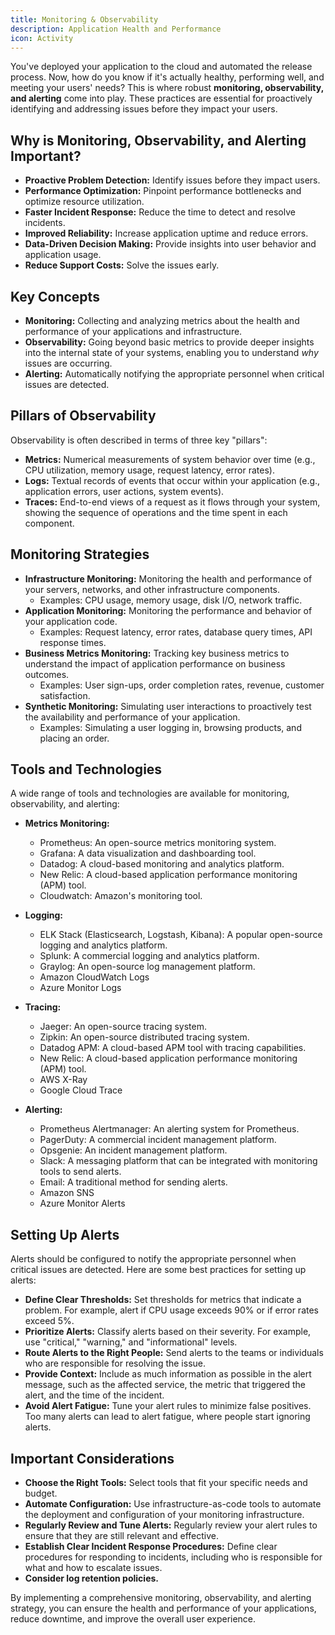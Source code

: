 ```yaml
---
title: Monitoring & Observability
description: Application Health and Performance
icon: Activity
---
```


You've deployed your application to the cloud and automated the release process.
Now, how do you know if it's actually healthy, performing well, and meeting your users' needs? This is where robust **monitoring, observability, and alerting** come into play.
These practices are essential for proactively identifying and addressing issues before they impact your users.

## Why is Monitoring, Observability, and Alerting Important?

- **Proactive Problem Detection:** Identify issues before they impact users.
- **Performance Optimization:** Pinpoint performance bottlenecks and optimize resource utilization.
- **Faster Incident Response:** Reduce the time to detect and resolve incidents.
- **Improved Reliability:** Increase application uptime and reduce errors.
- **Data-Driven Decision Making:** Provide insights into user behavior and application usage.
- **Reduce Support Costs:** Solve the issues early.

## Key Concepts

- **Monitoring:** Collecting and analyzing metrics about the health and performance of your applications and infrastructure.
- **Observability:** Going beyond basic metrics to provide deeper insights into the internal state of your systems, enabling you to understand _why_ issues are occurring.
- **Alerting:** Automatically notifying the appropriate personnel when critical issues are detected.

## Pillars of Observability

Observability is often described in terms of three key "pillars":

- **Metrics:** Numerical measurements of system behavior over time (e.g., CPU utilization, memory usage, request latency, error rates).
- **Logs:** Textual records of events that occur within your application (e.g., application errors, user actions, system events).
- **Traces:** End-to-end views of a request as it flows through your system, showing the sequence of operations and the time spent in each component.

## Monitoring Strategies

- **Infrastructure Monitoring:** Monitoring the health and performance of your servers, networks, and other infrastructure components.
  - Examples: CPU usage, memory usage, disk I/O, network traffic.
- **Application Monitoring:** Monitoring the performance and behavior of your application code.
  - Examples: Request latency, error rates, database query times, API response times.
- **Business Metrics Monitoring:** Tracking key business metrics to understand the impact of application performance on business outcomes.
  - Examples: User sign-ups, order completion rates, revenue, customer satisfaction.
- **Synthetic Monitoring:** Simulating user interactions to proactively test the availability and performance of your application.
  - Examples: Simulating a user logging in, browsing products, and placing an order.

## Tools and Technologies

A wide range of tools and technologies are available for monitoring, observability, and alerting:

- **Metrics Monitoring:**

  - Prometheus: An open-source metrics monitoring system.
  - Grafana: A data visualization and dashboarding tool.
  - Datadog: A cloud-based monitoring and analytics platform.
  - New Relic: A cloud-based application performance monitoring (APM) tool.
  - Cloudwatch: Amazon's monitoring tool.

- **Logging:**

  - ELK Stack (Elasticsearch, Logstash, Kibana): A popular open-source logging and analytics platform.
  - Splunk: A commercial logging and analytics platform.
  - Graylog: An open-source log management platform.
  - Amazon CloudWatch Logs
  - Azure Monitor Logs

- **Tracing:**

  - Jaeger: An open-source tracing system.
  - Zipkin: An open-source distributed tracing system.
  - Datadog APM: A cloud-based APM tool with tracing capabilities.
  - New Relic: A cloud-based application performance monitoring (APM) tool.
  - AWS X-Ray
  - Google Cloud Trace

- **Alerting:**
  - Prometheus Alertmanager: An alerting system for Prometheus.
  - PagerDuty: A commercial incident management platform.
  - Opsgenie: An incident management platform.
  - Slack: A messaging platform that can be integrated with monitoring tools to send alerts.
  - Email: A traditional method for sending alerts.
  - Amazon SNS
  - Azure Monitor Alerts

## Setting Up Alerts

Alerts should be configured to notify the appropriate personnel when critical issues are detected.
Here are some best practices for setting up alerts:

- **Define Clear Thresholds:** Set thresholds for metrics that indicate a problem.
  For example, alert if CPU usage exceeds 90% or if error rates exceed 5%.
- **Prioritize Alerts:** Classify alerts based on their severity.
  For example, use "critical," "warning," and "informational" levels.
- **Route Alerts to the Right People:** Send alerts to the teams or individuals who are responsible for resolving the issue.
- **Provide Context:** Include as much information as possible in the alert message, such as the affected service, the metric that triggered the alert, and the time of the incident.
- **Avoid Alert Fatigue:** Tune your alert rules to minimize false positives.
  Too many alerts can lead to alert fatigue, where people start ignoring alerts.

## Important Considerations

- **Choose the Right Tools:** Select tools that fit your specific needs and budget.
- **Automate Configuration:** Use infrastructure-as-code tools to automate the deployment and configuration of your monitoring infrastructure.
- **Regularly Review and Tune Alerts:** Regularly review your alert rules to ensure that they are still relevant and effective.
- **Establish Clear Incident Response Procedures:** Define clear procedures for responding to incidents, including who is responsible for what and how to escalate issues.
- **Consider log retention policies.**

By implementing a comprehensive monitoring, observability, and alerting strategy, you can ensure the health and performance of your applications, reduce downtime, and improve the overall user experience.
